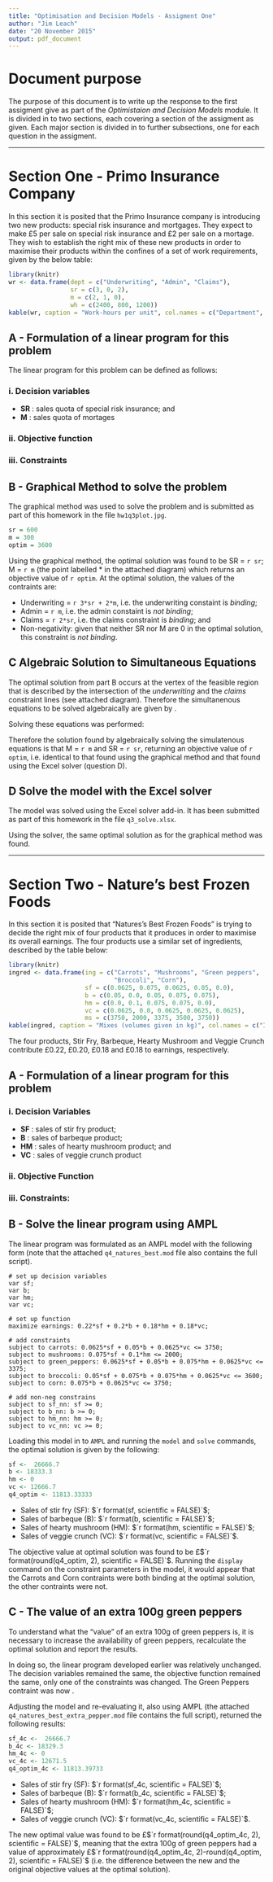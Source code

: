 ```yaml
---
title: "Optimisation and Decision Models - Assigment One"
author: "Jim Leach"
date: "20 November 2015"
output: pdf_document
---
```


# Document purpose

The purpose of this document is to write up the response to the first assigment give as part of the _Optimistaion and Decision Models_ module. It is divided in to two sections, each covering a section of the assigment as given. Each major section is divided in to further subsections, one for each question in the assigment.

***

# Section One - Primo Insurance Company

In this section it is posited that the Primo Insurance company is introducing two new products: special risk insurance and mortgages. They expect to make £5 per sale on special risk insurance and £2 per sale on a mortage. They wish to establish the right mix of these new products in order to maximise their products within the confines of a set of work requirements, given by the below table:

```r
library(knitr)
wr <- data.frame(dept = c("Underwriting", "Admin", "Claims"),
                 sr = c(3, 0, 2),
                 m = c(2, 1, 0),
                 wh = c(2400, 800, 1200))
kable(wr, caption = "Work-hours per unit", col.names = c("Department", "Special Risk", "Mortage", "Work-hours available"))
```

## A - Formulation of a linear program for this problem

The linear program for this problem can be defined as follows:

### i. Decision variables

* __SR__ : sales quota of special risk insurance; and
* __M__ : sales quota of mortages

### ii. Objective function

\begin{equation} \label{eq:3a_of}
max \quad Profit = 5.SR + 2.M
\end{equation}

### iii. Constraints

\begin{equation} \label{eq:3a_const}
\begin{split}
Underwriting:\quad 3.SR + 2M \leq 2400 \\
Admin: \quad 0.SR + 1.M \leq 800 \\
Claims: \quad 2.SR + 0.M \leq 1200 \\
Nonnegativity: \quad SR,  M \geq 0
\end{split}
\end{equation}

## B - Graphical Method to solve the problem

The graphical method was used to solve the problem and is submitted as part of this homework in the file `hw1q3plot.jpg`.

```r
sr = 600
m = 300
optim = 3600
```

Using the graphical method, the optimal solution was found to be SR = `r sr`; M = `r m` (the point labelled * in the attached diagram) which returns an objective value of `r optim`. At the optimal solution, the values of the contraints are:

* Underwriting = `r 3*sr + 2*m`, i.e. the underwriting constaint is _binding_;
* Admin = `r m`, i.e. the admin constaint is _not binding_; 
* Claims = `r 2*sr`, i.e. the claims constraint is _binding_; and
* Non-negativity: given that neither SR nor M are 0 in the optimal solution, this constraint is _not binding_.

## C Algebraic Solution to Simultaneous Equations

The optimal solution from part B occurs at the vertex of the feasible region that is described by the intersection of the _underwriting_ and the _claims_ constraint lines (see attached diagram). Therefore the simultanenous equations to be solved algebraically are given by \eqref{eq:q3_sim}.

\begin{equation} \label{eq:q3_sim}
\begin{split}
Underwriting: \quad 3.SR + 2.M \leq 2400 \\
Claims: \quad 2.SR \leq 1200 \\
Claims: \quad   SR \leq 600
\end{split}
\end{equation}

Solving these equations was performed:

\begin{equation} \label{eq:q3_sim_solve}
\begin{split}
3.SR + 2.M \leq 2400 \\
2SR \leq 1200 \\
\therefore SR \leq 600 \\
\\
Perform\quad subsitution\quad and\quad solve\quad for\quad M: \\
3*(600) + 2.M \leq 2400 \\
1800 + 2M \leq 2400 \\
2M \leq 600 \\
M \leq 300 \\
\\
\therefore SR = 600, \quad M = 300
\end{split}
\end{equation}

Therefore the solution found by algebraically solving the simulatenous equations \eqref{eq:q3_sim_solve} is that M = `r m` and SR = `r sr`, returning an objective value of `r optim`, i.e. identical to that found using the graphical method and that found using the Excel solver (question D).

## D Solve the model with the Excel solver

The model was solved using the Excel solver add-in. It has been submitted as part of this homework in the file `q3_solve.xlsx`.

Using the solver, the same optimal solution as for the graphical method was found.

***

\pagebreak

# Section Two - Nature's best Frozen Foods

In this section it is posited that "Natures's Best Frozen Foods" is trying to decide the right mix of four products that it produces in order to maximise its overall earnings. The four products use a similar set of ingredients, described by the table below:

```r
library(knitr)
ingred <- data.frame(ing = c("Carrots", "Mushrooms", "Green peppers",
                             "Broccoli", "Corn"),
                     sf = c(0.0625, 0.075, 0.0625, 0.05, 0.0),
                     b = c(0.05, 0.0, 0.05, 0.075, 0.075),
                     hm = c(0.0, 0.1, 0.075, 0.075, 0.0),
                     vc = c(0.0625, 0.0, 0.0625, 0.0625, 0.0625),
                     ms = c(3750, 2000, 3375, 3500, 3750))
kable(ingred, caption = "Mixes (volumes given in kg)", col.names = c("Ingredients", "Stir Fry", "Barbeque", "Heart mushrooms", "Veggie Crunch", "Montly ingredient supply"))
```

The four products, Stir Fry, Barbeque, Hearty Mushroom and Veggie Crunch contribute £0.22, £0.20, £0.18 and £0.18 to earnings, respectively. 

## A - Formulation of a linear program for this problem

### i. Decision Variables

* __SF__ : sales of stir fry product;
* __B__ : sales of barbeque product;
* __HM__ : sales of hearty mushroom product; and
* __VC__ : sales of veggie crunch product

### ii. Objective Function


\begin{equation} \label{eq:4a_of}
max \quad Earnings = 0.22SF + 0.20B + 0.18HM + 0.18VC
\end{equation}

### iii. Constraints:

\begin{equation} \label{eq:4a_const}
\begin{split}
Carrots: 0.0625SF + 0.05B + 0.0625VC \leq 3750 \\
Mushrooms: 0075SF + 0.1HM \leq 2000 \\
Green peppers: 0.0625SF + 0.05B + 0.075HM + 0.0625VC \leq 3375 \\
Broccoli: 0.05SF + 0.075B + 0.075HM + 0.0625VC \leq 3500 \\
Corn: 0.075B + 0.0625VC \leq 3750 \\
Nonnegativity: \quad SF,  B, HM, VC \geq 0
\end{split}
\end{equation}

## B - Solve the linear program using AMPL

The linear program was formulated as an AMPL model with the following form (note that the attached `q4_natures_best.mod` file also contains the full script).

```
# set up decision variables
var sf;
var b;
var hm;
var vc;

# set up function
maximize earnings: 0.22*sf + 0.2*b + 0.18*hm + 0.18*vc;

# add constraints
subject to carrots: 0.0625*sf + 0.05*b + 0.0625*vc <= 3750;
subject to mushrooms: 0.075*sf + 0.1*hm <= 2000;
subject to green_peppers: 0.0625*sf + 0.05*b + 0.075*hm + 0.0625*vc <= 3375;
subject to broccoli: 0.05*sf + 0.075*b + 0.075*hm + 0.0625*vc <= 3600;
subject to corn: 0.075*b + 0.0625*vc <= 3750;

# add non-neg constrains
subject to sf_nn: sf >= 0;
subject to b_nn: b >= 0;
subject to hm_nn: hm >= 0;
subject to vc_nn: vc >= 0;
```

Loading this model in to `AMPL` and running the `model` and `solve` commands, the optimal solution is given by the following:

```r
sf <-  26666.7
b <- 18333.3
hm <- 0
vc <- 12666.7
q4_optim <- 11813.33333
```

* Sales of stir fry (SF): $`r format(sf, scientific = FALSE)`$;
* Sales of barbeque (B): $`r format(b, scientific = FALSE)`$;
* Sales of hearty mushroom (HM): $`r format(hm, scientific = FALSE)`$;
* Sales of veggie crunch (VC): $`r format(vc, scientific = FALSE)`$.

The objective value at optimal solution was found to be £$`r format(round(q4_optim, 2), scientific = FALSE)`$. Running the `display` command on the constraint parameters in the model, it would appear that the Carrots and Corn contraints were both binding at the optimal solution, the other contraints were not.

## C - The value of an extra 100g green peppers

To understand what the "value" of an extra 100g of green peppers is, it is necessary to increase the availability of green peppers, recalculate the optimal solution and report the results. 

In doing so, the linear program developed earlier was relatively unchanged. The decision variables remained the same, the objective function \eqref{eq:4a_of} remained the same, only one of the constraints was changed.  The Green Peppers contraint was now \eqref{eq:q4_gp_const_c}.

\begin{equation} \label{eq:q4_gp_const_c}
Green peppers: 0.0625SF + 0.05B + 0.075HM + 0.0625VC \leq 3475
\end{equation}

Adjusting the model and re-evaluating it, also using AMPL (the attached `q4_natures_best_extra_pepper.mod` file contains the full script), returned the following results:

```r
sf_4c <-  26666.7
b_4c <- 18329.3
hm_4c <- 0
vc_4c <- 12671.5
q4_optim_4c <- 11813.39733
```

* Sales of stir fry (SF): $`r format(sf_4c, scientific = FALSE)`$;
* Sales of barbeque (B): $`r format(b_4c, scientific = FALSE)`$;
* Sales of hearty mushroom (HM): $`r format(hm_4c, scientific = FALSE)`$;
* Sales of veggie crunch (VC): $`r format(vc_4c, scientific = FALSE)`$.

The new optimal value was found to be £$`r format(round(q4_optim_4c, 2), scientific = FALSE)`$, meaning that the extra 100g of green peppers had a value of approximately £$`r format(round(q4_optim_4c, 2)-round(q4_optim, 2), scientific = FALSE)`$ (i.e. the difference between the new and the original objective values at the optimal solution).